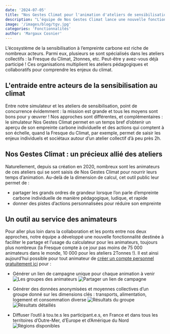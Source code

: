 ```yaml
---
date: '2024-07-05'
title: "Nos Gestes Climat pour l'animation d'ateliers de sensibilisation"
description: "L’équipe de Nos Gestes Climat lance une nouvelle fonctionnalité à destination des animateurs d’ateliers de sensibilisation autour du climat (Fresque du Climat, 2Tonnes…) : elle leur permet de créer en un clic des groupes et tableaux de bord dédiés pour permettre à leurs participants de calculer leur empreinte et se comparer entre eux."
image: '/images/blog/tgv.jpg'
categories: 'Fonctionnalités'
author: 'Margaux Cosnier'
---
```


L’écosystème de la sensibilisation à l’empreinte carbone est riche de nombreux acteurs. Parmi eux, plusieurs se sont spécialisés dans les ateliers collectifs : la Fresque du Climat, 2tonnes, etc. Peut-être y avez-vous déjà participé ! Ces organisations multiplient les ateliers pédagogiques et collaboratifs pour comprendre les enjeux du climat.

## L'entraide entre acteurs de la sensibilisation au climat

Entre notre simulateur et les ateliers de sensibilisation, point de concurrence évidemment : la mission est grande et tous les moyens sont bons pour y œuvrer ! Nos approches sont différentes, et complémentaires : le simulateur Nos Gestes Climat permet en un temps bref d’obtenir un aperçu de son empreinte carbone individuelle et des actions qui comptent à son échelle, quand la Fresque du Climat, par exemple, permet de saisir les enjeux individuels et sociétaux autour d’un atelier collectif d’à peu près 2h.

## Nos Gestes Climat : un précieux allié des ateliers

Naturellement, depuis sa création en 2020, nombreux sont les animateurs de ces ateliers qui se sont saisis de Nos Gestes Climat pour nourrir leurs temps d’animation. Au-delà de la dimension de calcul, cet outil public leur permet de :

- partager les grands ordres de grandeur lorsque l’on parle d’empreinte carbone individuelle de manière pédagogique, ludique, et rapide
- donner des pistes d’actions personnalisées pour réduire son empreinte

## Un outil au service des animateurs

Pour aller plus loin dans la collaboration et les ponts entre nos deux approches, notre équipe a développé une nouvelle fonctionnalité destinée à faciliter le partage et l’usage du calculateur pour les animateurs, toujours plus nombreux (la Fresque compte à ce jour pas moins de 75 000 animateurs dans le monde, 10 000 pour les ateliers 2Tonnes !). Il est ainsi aujourd’hui possible pour tout animateur de [créer un compte personnel gratuitement ici](https://nosgestesclimat.fr/organisations) pour :

- Générer un lien de campagne unique pour chaque animation à venir
![Les groupes des animateurs](/images/blog/campagnes-animateur.png)
![Partager un lien de campagne](/images/blog/partage-lien.png)

- Générer des données anonymisées et moyennes collectives d’un groupe donné sur les dimensions clés : transports, alimentation, logement et consommation diverse
![Résultats du groupe](/images/blog/resultats-globaux.png)
![Résultats détaillés](/images/blog/resultats-detailles-chiffres-clefs.png)

- Diffuser l’outil à tou.te.s les participant.e.s, en France et dans tous les territoires d’Outre-Mer, d’Europe et d’Amérique du Nord
![Régions disponibles](/images/blog/international.png)